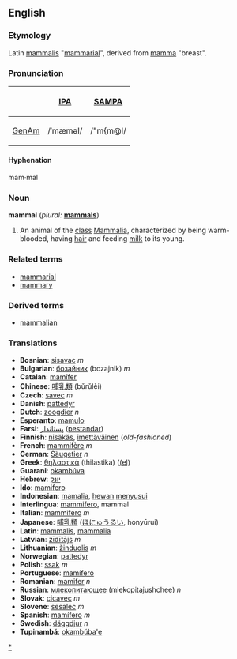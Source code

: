 {{wikipedia}}
==English==
===Etymology===
Latin [[mammalis]] "[[mammarial]]", derived from [[mamma]] "breast".

===Pronunciation===
{| border=1 cellpadding=5
! !! [[w:IPA|IPA]] !! [[w:SAMPA|SAMPA]]
|-
! [[GenAm]]
| /ˈmæməl/ || /"m{m@l/
|}

====Hyphenation====
mam·mal

===Noun===
'''mammal''' (''plural:'' '''[[mammals]]''')
# An animal of the [[class]] [[Mammalia]], characterized by being warm-blooded, having [[hair]] and feeding [[milk]] to its young.

===Related terms===
* [[mammarial]]
* [[mammary]]

===Derived terms===
* [[mammalian]]

=== Translations ===
*'''Bosnian''': [[sisavac]] ''m''
*'''Bulgarian''': [[бозайник]] (bozajnik) ''m''
*'''Catalan''': [[mamífer]]
*'''Chinese''': [[哺乳類]] (bǔrǔlèi)
*'''Czech''': [[savec]] ''m''
*'''Danish''': [[pattedyr]]
*'''Dutch''': [[zoogdier]] ''n''
*'''Esperanto''': [[mamulo]]
*'''Farsi''': [[پستاندار]] ([[pestandar]])
*'''Finnish''': [[nisäkäs]], [[imettäväinen]] (''old-fashioned'')
*'''French''': [[mammifère]] ''m''
*'''German''': [[Säugetier]] ''n''
*'''Greek''': [[θηλαστικά]] (thilastika) ([[el:Θηλαστικά|(el)]]
*'''Guarani''': [[okambúva]]
*'''Hebrew''': [[יונק]] 
*'''Ido''': [[mamifero]]
*'''Indonesian''': [[mamalia]], [[hewan]] [[susu|menyusui]]
*'''Interlingua''': [[mammifero]], mammal
*'''Italian''': [[mammifero]] ''m''
*'''Japanese''': [[哺乳類]] ([[ほにゅうるい]], honyūrui)
*'''Latin''': [[mammalis]], [[mammalia]]
*'''Latvian''': [[zīdītājs]] ''m''
*'''Lithuanian''': [[žinduolis]] ''m''
*'''Norwegian''': [[pattedyr]]
*'''Polish''': [[ssak]] ''m''
*'''Portuguese''': [[mamífero]]
*'''Romanian''': [[mamifer]] ''n''
*'''Russian''': [[млекопитающее]] (mlekopitajushchee) ''n''
*'''Slovak''': [[cicavec#Slovak|cicavec]] ''m''
*'''Slovene''': [[sesalec]] ''m''
*'''Spanish''': [[mamífero]] ''m''
*'''Swedish''': [[däggdjur]] ''n''
*'''Tupinambá''': [[okambúba'e]]

[[Category:Mammals|*]]